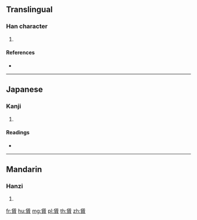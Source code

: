 {{character info/new}}
==Translingual==

===Han character===
{{Han char|rn=154|rad=貝|as=09|sn=16|four=|canj=ODBUC}}

# {{defn|Han|sort=貝09}}

====References====
* {{Han ref|kx=1210.290|dkj=36859|dj=1676.250|hdz=63653.010|uh=8CF2|ud=36082}}

----

==Japanese==

===Kanji===
{{ja-kanji|grade=|rs=貝09}}

# {{defn|lang=ja|sort=貝09}}

====Readings====
* {{ja-readings|on=[[ほう]] (hō)|kun=[[たもつ]] (tamotsu), [[こめぐら]] (komegura)|nanori=}}

----

==Mandarin==

===Hanzi===
{{cmn-hanzi|pin=[[bǎo]] ([[bao3]])|wg=pao<sup>3</sup>}}

# {{defn|lang=cmn|sort=貝09}}

[[fr:賲]]
[[hu:賲]]
[[mg:賲]]
[[pl:賲]]
[[th:賲]]
[[zh:賲]]